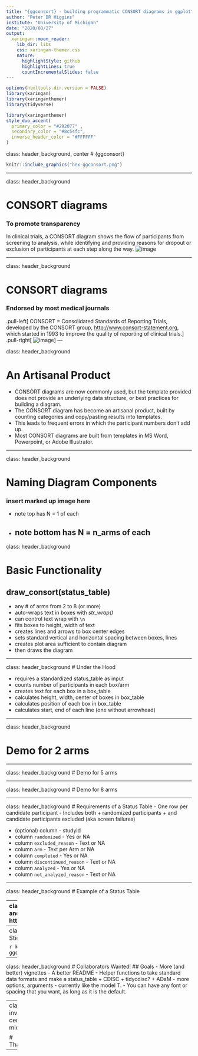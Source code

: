 ```yaml
---
title: "{ggconsort} - building programmatic CONSORT diagrams in ggplot"
author: "Peter DR Higgins"
institute: "University of Michigan"
date: "2020/08/27"
output:
  xaringan::moon_reader:
    lib_dir: libs
    css: xaringan-themer.css
    nature:
      highlightStyle: github
      highlightLines: true
      countIncrementalSlides: false
---
```


```r
options(htmltools.dir.version = FALSE)
library(xaringan)
library(xaringanthemer)
library(tidyverse)
```

```r
library(xaringanthemer)
style_duo_accent(
  primary_color = "#292077" ,
  secondary_color = "#8c54fc",
  inverse_header_color = "#FFFFFF"
)
```
class: header_background, center
# {ggconsort}


```r
knitr::include_graphics("hex-ggconsort.png")
```

---

class: header_background

# CONSORT diagrams

### To promote transparency

In clinical trials, a CONSORT diagram shows the flow of participants from screening to analysis, while identifying and providing reasons for dropout or exclusion of participants at each step along the way.
![image](consort5arm_upa_uc.png)

---

class: header_background

# CONSORT diagrams

### Endorsed by most medical journals
.pull-left[
CONSORT = Consolidated Standards of Reporting Trials, developed by the CONSORT group, <http://www.consort-statement.org>, which started in 1993 to improve the quality of reporting of clinical trials.
]
.pull-right[
![image](CONSORT_template.png)
]
---

class: header_background

# An Artisanal Product

- CONSORT diagrams are now commonly used, but the template provided does not provide an underlying data structure, or best practices for building a diagram. 
- The CONSORT diagram has become an artisanal product, built by counting categories and copy/pasting results into templates. 
- This leads to frequent errors in which the participant numbers don't add up. 
- Most CONSORT diagrams are built from templates in MS Word, Powerpoint, or Adobe Illustrator.

---

class: header_background

# Naming Diagram Components
### insert marked up image here
- note top has N = 1 of each
- note bottom has N = n_arms of each
---

class: header_background

# Basic Functionality

## draw_consort(status_table)

- any # of arms from 2 to 8 (or more)
- auto-wraps text in boxes with _str_wrap()_
- can control text wrap with `\n`
- fits boxes to height, width of text
- creates lines and arrows to box center edges
- sets standard vertical and horizontal spacing between boxes, lines
- creates plot area sufficient to contain diagram
- then draws the diagram


---

class: header_background
# Under the Hood

- requires a standardized status_table as input
- counts number of participants in each box/arm
- creates text for each box in a box_table
- calculates height, width, center of boxes in box_table
- calculates position of each box in box_table
- calculates start, end of each line (one without arrowhead)


---

class: header_background

# Demo for 2 arms

---

class: header_background
# Demo for 5 arms

---

class: header_background
# Demo for 8 arms

---

class: header_background
# Requirements of a Status Table
- One row per candidate participant
- Includes both
  + randomized participants
  + and candidate participants excluded (aka screen failures)
  
- (optional) column - studyid
- column `randomized` -             Yes or NA
- column `excluded_reason` -        Text or NA
- column `arm` -                    Text per Arm or NA
- column `completed` -              Yes or NA
- column `discontinued_reason` -    Text or NA
- column `analyzed` -               Yes or NA
- column `not_analyzed_reason` -    Text or NA

---

class: header_background
# Example of a Status Table



---
class: header_background
# The Package and Repository
.center[
https://github.com/higgi13425/ggconsort
]

```r
knitr::include_graphics("github-ggconsort.png")
```
---
class: header_background
# The Hex Sticker

```r
knitr::include_graphics("hex-ggconsort.png")
```



---
class: header_background
# Collaborators Wanted!
## Goals
- More (and better) vignettes
- A better README
- Helper functions to take standard data formats and make a status_table
  + CDISC
  + tidycdisc?
  + ADaM
- more options, arguments - currently like the model T.
- You can have any font or spacing that you want, as long as it is the default.

---
class: inverse, center, middle

# Thanks!

---

